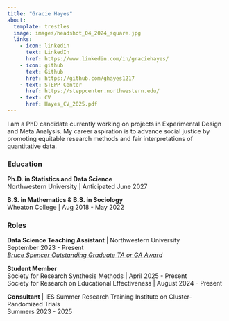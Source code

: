 ```yaml
---
title: "Gracie Hayes"
about:
  template: trestles
  image: images/headshot_04_2024_square.jpg
  links:
    - icon: linkedin
      text: LinkedIn
      href: https://www.linkedin.com/in/graciehayes/
    - icon: github
      text: Github
      href: https://github.com/ghayes1217
    - text: STEPP Center
      href: https://steppcenter.northwestern.edu/
    - text: CV
      href: Hayes_CV_2025.pdf
---
```


:::: {#hero-heading}
I am a PhD candidate currently working on projects in Experimental Design and Meta Analysis. My career aspiration is to advance social justice by promoting equitable research methods and fair interpretations of quantitative data.

### Education

**Ph.D. in Statistics and Data Science**  
Northwestern University | Anticipated June 2027

**B.S. in Mathematics & B.S. in Sociology**  
Wheaton College | Aug 2018 - May 2022  

### Roles

<div>

**Data Science Teaching Assistant** \| Northwestern University\
September 2023 - Present\
[*Bruce Spencer Outstanding Graduate TA or GA Award*](https://statistics.northwestern.edu/graduate/grad-awards.html)  

**Student Member**  
Society for Research Synthesis Methods | April 2025 - Present  
Society for Research on Educational Effectiveness | August 2024 - Present  

**Consultant** \| IES Summer Research Training Institute on Cluster-Randomized Trials  
Summers 2023 - 2025

</div>
::::
